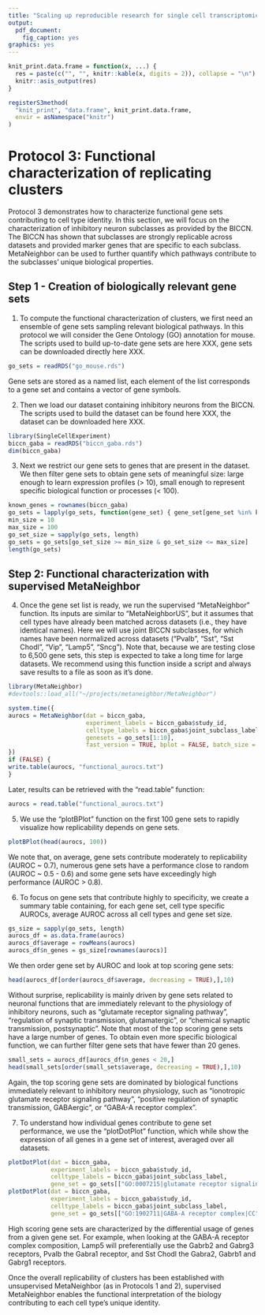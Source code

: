 ```yaml
---
title: "Scaling up reproducible research for single cell transcriptomics using MetaNeighbor (Protocol 3)"
output:
  pdf_document:
    fig_caption: yes
graphics: yes
---
```


```r
knit_print.data.frame = function(x, ...) {
  res = paste(c("", "", knitr::kable(x, digits = 2)), collapse = "\n")
  knitr::asis_output(res)
}

registerS3method(
  "knit_print", "data.frame", knit_print.data.frame,
  envir = asNamespace("knitr")
)
```

# Protocol 3: Functional characterization of replicating clusters

Protocol 3 demonstrates how to characterize functional gene sets contributing to cell type identity. In this section, we will focus on the characterization of inhibitory neuron subclasses as provided by the BICCN. The BICCN has shown that subclasses are strongly replicable across datasets and provided marker genes that are specific to each subclass. MetaNeighbor can be used to further quantify which pathways contribute to the subclasses' unique biological properties.

## Step 1 - Creation of biologically relevant gene sets

1. To compute the functional characterization of clusters, we first need an ensemble of gene sets sampling relevant biological pathways. In this protocol we will consider the Gene Ontology (GO) annotation for mouse. The scripts used to build up-to-date gene sets are here XXX, gene sets can be downloaded directly here XXX.  

```r
go_sets = readRDS("go_mouse.rds")
```

Gene sets are stored as a named list, each element of the list corresponds to a gene set and contains a vector of gene symbols.

2. Then we load our dataset containing inhibitory neurons from the BICCN. The scripts used to build the dataset can be found here XXX, the dataset can be downloaded here XXX.

```r
library(SingleCellExperiment)
biccn_gaba = readRDS("biccn_gaba.rds")
dim(biccn_gaba)
```

3. Next we restrict our gene sets to genes that are present in the dataset. We then filter gene sets to obtain gene sets of meaningful size: large enough to learn expression profiles (> 10), small enough to represent specific biological function or processes (< 100).

```r
known_genes = rownames(biccn_gaba)
go_sets = lapply(go_sets, function(gene_set) { gene_set[gene_set %in% known_genes] })
min_size = 10
max_size = 100
go_set_size = sapply(go_sets, length)
go_sets = go_sets[go_set_size >= min_size & go_set_size <= max_size]
length(go_sets)
```

## Step 2: Functional characterization with supervised MetaNeighbor

4. Once the gene set list is ready, we run the supervised "MetaNeighbor" function. Its inputs are similar to "MetaNeighborUS", but it assumes that cell types have already been matched across datasets (i.e., they have identical names). Here we will use joint BICCN subclasses, for which names have been normalized across datasets ("Pvalb", "Sst", "Sst Chodl", "Vip", "Lamp5", "Sncg"). Note that, because we are testing close to 6,500 gene sets, this step is expected to take a long time for large datasets. We recommend using this function inside a script and always save results to a file as soon as it's done.

```r
library(MetaNeighbor)
#devtools::load_all("~/projects/metaneighbor/MetaNeighbor")

system.time({
aurocs = MetaNeighbor(dat = biccn_gaba,
                      experiment_labels = biccn_gaba$study_id,
                      celltype_labels = biccn_gaba$joint_subclass_label,
                      genesets = go_sets[1:10],
                      fast_version = TRUE, bplot = FALSE, batch_size = 50)
})
if (FALSE) {
write.table(aurocs, "functional_aurocs.txt")
}
```

Later, results can be retrieved with the "read.table" function:

```r
aurocs = read.table("functional_aurocs.txt")
```

5. We use the "plotBPlot" function on the first 100 gene sets to rapidly visualize how replicability depends on gene sets.

```r
plotBPlot(head(aurocs, 100))
```

We note that, on average, gene sets contribute moderately to replicability (AUROC ~ 0.7), numerous gene sets have a performance close to random (AUROC ~ 0.5 - 0.6) and some gene sets have exceedingly high performance (AUROC > 0.8).

6. To focus on gene sets that contribute highly to specificity, we create a summary table containing, for each gene set, cell type specific AUROCs, average AUROC across all cell types and gene set size.

```r
gs_size = sapply(go_sets, length)
aurocs_df = as.data.frame(aurocs)
aurocs_df$average = rowMeans(aurocs)
aurocs_df$n_genes = gs_size[rownames(aurocs)]
```

We then order gene set by AUROC and look at top scoring gene sets:

```r
head(aurocs_df[order(aurocs_df$average, decreasing = TRUE),],10)
```

Without surprise, replicability is mainly driven by gene sets related to neuronal functions that are immediately relevant to the physiology of inhibitory neurons, such as "glutamate receptor signaling pathway", "regulation of synaptic transmission, glutamatergic", or "chemical synaptic transmission, postsynaptic". Note that most of the top scoring gene sets have a large number of genes. To obtain even more specific biological function, we can further filter gene sets that have fewer than 20 genes.

```r
small_sets = aurocs_df[aurocs_df$n_genes < 20,]
head(small_sets[order(small_sets$average, decreasing = TRUE),],10)
```

Again, the top scoring gene sets are dominated by biological functions immediately relevant to inhibitory neuron physiology, such as "ionotropic glutamate receptor signaling pathway", "positive regulation of synaptic transmission, GABAergic", or "GABA-A receptor complex".


7. To understand how individual genes contribute to gene set performance, we use the "plotDotPlot" function, which while show the expression of all genes in a gene set of interest, averaged over all datasets.

```r
plotDotPlot(dat = biccn_gaba,
            experiment_labels = biccn_gaba$study_id,
            celltype_labels = biccn_gaba$joint_subclass_label,
            gene_set = go_sets[["GO:0007215|glutamate receptor signaling pathway|BP"]])
plotDotPlot(dat = biccn_gaba,
            experiment_labels = biccn_gaba$study_id,
            celltype_labels = biccn_gaba$joint_subclass_label,
            gene_set = go_sets[["GO:1902711|GABA-A receptor complex|CC"]])
```

High scoring gene sets are characterized by the differential usage of genes from a given gene set. For example, when looking at the GABA-A receptor complex composition, Lamp5 will preferentially use the Gabrb2 and Gabrg3 receptors, Pvalb the Gabra1 receptor, and Sst Chodl the Gabra2, Gabrb1 and Gabrg1 receptors.

Once the overall replicability of clusters has been established with unsupervised MetaNeighbor (as in Protocols 1 and 2), supervised MetaNeighbor enables the functional interpretation of the biology contributing to each cell type's unique identity.
